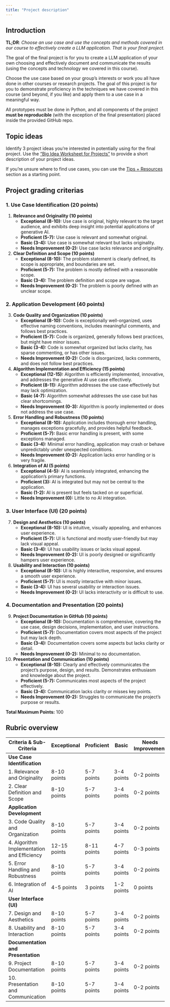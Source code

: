 ```yaml
---
title: "Project description"
---
```


## Introduction

**TL;DR**: *Choose an use case and use the concepts and methods covered in our course to effectively create a LLM application. That is your final project.*

The goal of the final project is for you to create a LLM application of your own choosing and effectively document and communicate the results (using the concepts and technology we covered in this course).

Choose the use case based on your group's interests or work you all have done in other courses or research projects.
The goal of this project is for you to demonstrate proficiency in the techniques we have covered in this course (and beyond, if you like) and apply them to a use case in a meaningful way.

All prototypes must be done in Python, and all components of the project **must be reproducible** (with the exception of the final presentation) placed inside the provided GitHub repo.

## Topic ideas {#sec-topic-ideas}

Identify 3 project ideas you're interested in potentially using for the final project. Use the ["Big Idea Worksheet for Projects"](https://docs.google.com/document/d/1UDTnv7mnqfOH-jgDf9ymtz1qw4q0dIm1VRK2OTeMF3A/edit?usp=sharing) to provide a short description of your project ideas.

If you're unsure where to find use cases, you can use the [Tips + Resources](project-tips-resources.qmd) section as a starting point. 



## Project grading criterias

### **1. Use Case Identification (20 points)**

1. **Relevance and Originality (10 points)**
    - **Exceptional (8-10):** Use case is original, highly relevant to the target audience, and exhibits deep insight into potential applications of generative AI.
    - **Proficient (5-7):** Use case is relevant and somewhat original.
    - **Basic (3-4):** Use case is somewhat relevant but lacks originality.
    - **Needs Improvement (0-2):** Use case lacks relevance and originality.

2. **Clear Definition and Scope (10 points)**
    - **Exceptional (8-10):** The problem statement is clearly defined, its scope is appropriate, and boundaries are set.
    - **Proficient (5-7):** The problem is mostly defined with a reasonable scope.
    - **Basic (3-4):** The problem definition and scope are vague.
    - **Needs Improvement (0-2):** The problem is poorly defined with an unclear scope.

### **2. Application Development (40 points)**

3. **Code Quality and Organization (10 points)**
    - **Exceptional (8-10):** Code is exceptionally well-organized, uses effective naming conventions, includes meaningful comments, and follows best practices.
    - **Proficient (5-7):** Code is organized, generally follows best practices, but might have minor issues.
    - **Basic (3-4):** Code is somewhat organized but lacks clarity, has sparse commenting, or has other issues.
    - **Needs Improvement (0-2):** Code is disorganized, lacks comments, and does not follow best practices.

4. **Algorithm Implementation and Efficiency (15 points)**
    - **Exceptional (12-15):** Algorithm is efficiently implemented, innovative, and addresses the generative AI use case effectively.
    - **Proficient (8-11):** Algorithm addresses the use case effectively but may lack optimization.
    - **Basic (4-7):** Algorithm somewhat addresses the use case but has clear shortcomings.
    - **Needs Improvement (0-3):** Algorithm is poorly implemented or does not address the use case.

5. **Error Handling and Robustness (10 points)**
    - **Exceptional (8-10):** Application includes thorough error handling, manages exceptions gracefully, and provides helpful feedback.
    - **Proficient (5-7):** Basic error handling is present, with some exceptions managed.
    - **Basic (3-4):** Minimal error handling, application may crash or behave unpredictably under unexpected conditions.
    - **Needs Improvement (0-2):** Application lacks error handling or is very fragile.

6. **Integration of AI (5 points)**
    - **Exceptional (4-5):** AI is seamlessly integrated, enhancing the application's primary functions.
    - **Proficient (3):** AI is integrated but may not be central to the application.
    - **Basic (1-2):** AI is present but feels tacked on or superficial.
    - **Needs Improvement (0):** Little to no AI integration.

### **3. User Interface (UI) (20 points)**

7. **Design and Aesthetics (10 points)**
    - **Exceptional (8-10):** UI is intuitive, visually appealing, and enhances user experience.
    - **Proficient (5-7):** UI is functional and mostly user-friendly but may lack visual appeal.
    - **Basic (3-4):** UI has usability issues or lacks visual appeal.
    - **Needs Improvement (0-2):** UI is poorly designed or significantly hampers user experience.

8. **Usability and Interaction (10 points)**
    - **Exceptional (8-10):** UI is highly interactive, responsive, and ensures a smooth user experience.
    - **Proficient (5-7):** UI is mostly interactive with minor issues.
    - **Basic (3-4):** UI has several usability or interaction issues.
    - **Needs Improvement (0-2):** UI lacks interactivity or is difficult to use.

### **4. Documentation and Presentation (20 points)**

9. **Project Documentation in GitHub (10 points)**
    - **Exceptional (8-10):** Documentation is comprehensive, covering the use case, design decisions, implementation, and user instructions.
    - **Proficient (5-7):** Documentation covers most aspects of the project but may lack depth.
    - **Basic (3-4):** Documentation covers some aspects but lacks clarity or detail.
    - **Needs Improvement (0-2):** Minimal to no documentation.

10. **Presentation and Communication (10 points)**
    - **Exceptional (8-10):** Clearly and effectively communicates the project's purpose, design, and results. Demonstrates enthusiasm and knowledge about the project.
    - **Proficient (5-7):** Communicates most aspects of the project effectively.
    - **Basic (3-4):** Communication lacks clarity or misses key points.
    - **Needs Improvement (0-2):** Struggles to communicate the project's purpose or results.

**Total Maximum Points:** 100


## Rubric overview

| Criteria & Sub-Criteria                                   | Exceptional      | Proficient       | Basic            | Needs Improvement |
|-----------------------------------------------------------|------------------|------------------|------------------|------------------|
| **Use Case Identification**                               |                  |                  |                  |                  |
| 1. Relevance and Originality                              | 8-10 points      | 5-7 points       | 3-4 points       | 0-2 points       |
| 2. Clear Definition and Scope                             | 8-10 points      | 5-7 points       | 3-4 points       | 0-2 points       |
| **Application Development**                               |                  |                  |                  |                  |
| 3. Code Quality and Organization                          | 8-10 points      | 5-7 points       | 3-4 points       | 0-2 points       |
| 4. Algorithm Implementation and Efficiency                | 12-15 points     | 8-11 points      | 4-7 points       | 0-3 points       |
| 5. Error Handling and Robustness                          | 8-10 points      | 5-7 points       | 3-4 points       | 0-2 points       |
| 6. Integration of AI                                      | 4-5 points       | 3 points         | 1-2 points       | 0 points         |
| **User Interface (UI)**                                   |                  |                  |                  |                  |
| 7. Design and Aesthetics                                  | 8-10 points      | 5-7 points       | 3-4 points       | 0-2 points       |
| 8. Usability and Interaction                              | 8-10 points      | 5-7 points       | 3-4 points       | 0-2 points       |
| **Documentation and Presentation**                        |                  |                  |                  |                  |
| 9. Project Documentation                                  | 8-10 points      | 5-7 points       | 3-4 points       | 0-2 points       |
| 10. Presentation and Communication                         | 8-10 points      | 5-7 points       | 3-4 points       | 0-2 points       |

